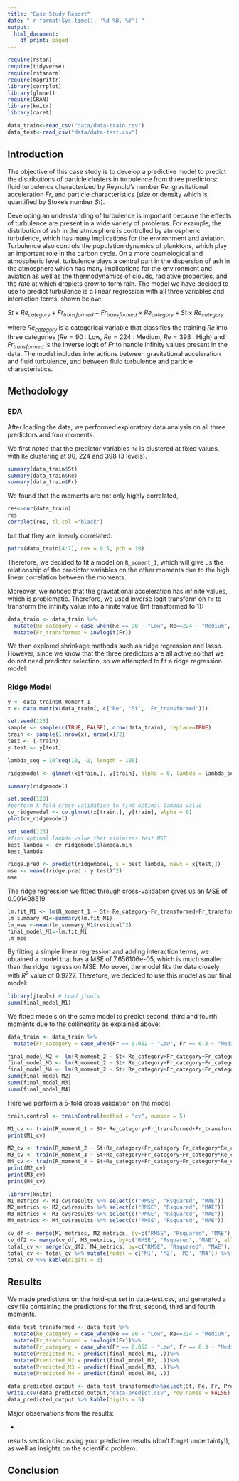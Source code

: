 ```yaml
---
title: "Case Study Report"
date: "`r format(Sys.time(), '%d %B, %Y')`"
output:
  html_document:
    df_print: paged
---
```


```r
require(rstan)
require(tidyverse)
require(rstanarm)
require(magrittr)
library(corrplot)
library(glmnet)
require(CRAN)
library(knitr)
library(caret)
```

```r
data_train<-read_csv("data/data-train.csv")
data_test<-read_csv("data/data-test.csv")
```

## Introduction
The objective of this case study is to develop a predictive model to predict the distributions of particle clusters in turbulence from three predictors: fluid turbulence characterized by Reynold's number $Re$, gravitational acceleration $Fr$, and particle characteristics (size or density which is quantified by Stoke's number $St$).

Developing an understanding of turbulence is important because the effects of turbulence are present in a wide variety of problems. For example, the distribution of ash in the atmosphere is controlled by atmospheric turbulence, which has many implications for the environment and aviation. Turbulence also controls the population dynamics of planktons, which play an important role in the carbon cycle. On a more cosmological and atmospheric level, turbulence plays a central part in the dispersion of ash in the atmosphere which has many implications for the environment and aviation as well
as the thermodynamics of clouds, radiative properties, and the rate at which droplets grow to form rain. 
The model we have decided to use to predict turbulence is a linear regression with all three variables and interaction terms, shown below:

$St+ Re_{category} +Fr_{transformed} +Fr_{transformed} \times Re_{category}+St \times Re_{category}$

where $Re_{category}$ is a categorical variable that classifies the training $Re$ into three categories ($Re = 90$ : Low, $Re = 224$ : Medium, $Re = 398$ : High) and $Fr_{transformed}$ is the inverse logit of $Fr$ to handle infinity values present in the data. The model includes interactions between gravitational acceleration and fluid turbulence, and between fluid turbulence and particle characteristics.


## Methodology

### EDA 

After loading the data, we performed exploratory data analysis on all three predictors and four moments.

We first noted that the predictor variables `Re` is clustered at fixed values, with `Re` clustering at 90, 224 and 398 (3 levels).

```r
summary(data_train$St)
summary(data_train$Re)
summary(data_train$Fr)
```

We found that the moments are not only highly correlated,

```r
res<-cor(data_train)
res
corrplot(res, tl.col ="black")
```

but that they are linearly correlated:

```r
pairs(data_train[4:7], cex = 0.5, pch = 19)
```
Therefore, we decided to fit a model on `R_moment_1`, which will give us the relationship of the predictor variables on the other moments due to the high linear correlation between the moments.

Moreover, we noticed that the gravitational acceleration has infinite values, which is problematic. Therefore, we used inverse logit transform on `Fr` to transform the infinity value into a finite value (Inf transformed to 1):

```r
data_train <- data_train %>%
  mutate(Re_category = case_when(Re == 90 ~ "Low", Re==224 ~ "Medium", Re == 398 ~ "High"))%>%
  mutate(Fr_transformed = invlogit(Fr))
```

We then explored shrinkage methods such as ridge regression and lasso. However, since we know that the three predictors are all active so that we do not need predictor selection, so we attempted to fit a ridge regression model: 


### Ridge Model

```r
y <- data_train$R_moment_1
x <- data.matrix(data_train[, c('Re', 'St', 'Fr_transformed')])
```

```r
set.seed(123)
sample <- sample(c(TRUE, FALSE), nrow(data_train), replace=TRUE)
train <- sample(1:nrow(x), nrow(x)/2)
test <- (-train)
y.test <- y[test]
```

```r

lambda_seq = 10^seq(10, -2, length = 100)

ridgemodel <- glmnet(x[train,], y[train], alpha = 0, lambda = lambda_seq)

summary(ridgemodel)
```

```r
set.seed(123)
#perform k-fold cross-validation to find optimal lambda value
cv_ridgemodel <- cv.glmnet(x[train,], y[train], alpha = 0)
plot(cv_ridgemodel)
```

```r
set.seed(123)
#find optimal lambda value that minimizes test MSE
best_lambda <- cv_ridgemodel$lambda.min
best_lambda
```

```r
ridge.pred <- predict(ridgemodel, s = best_lambda, newx = x[test,])
mse <- mean((ridge.pred - y.test)^2)
mse
```

The ridge regression we fitted through cross-validation gives us an MSE of 0.001498519

```r
lm.fit_M1 <- lm(R_moment_1 ~ St+ Re_category+Fr_transformed+Fr_transformed*Re_category+St*Re_category, data = data_train)
lm_summary_M1<-summary(lm.fit_M1)
lm_mse <-mean(lm_summary_M1$residual^2)
final_model_M1<-lm.fit_M1
lm_mse
```

By fitting a simple linear regression and adding interaction terms, we obtained a model that has a MSE of 7.656106e-05, which is much smaller than the ridge regression MSE. Moreover, the model fits the data closely with $R^2$ value of 0.9727. Therefore, we decided to use this model as our final model:

```r
library(jtools) # Load jtools
summ(final_model_M1)
```

We fitted models on the same model to predict second, third and fourth moments due to the collinearity as explained above:

```r
data_train <- data_train %>%
  mutate(Fr_category = case_when(Fr == 0.052 ~ "Low", Fr == 0.3 ~ "Medium", Fr == Inf ~ "High"))

final_model_M2 <- lm(R_moment_2 ~ St+ Re_category+Fr_category+Fr_category*Re_category+St*Re_category, data = data_train)
final_model_M3 <- lm(R_moment_2 ~ St+ Re_category+Fr_category+Fr_category*Re_category+St*Re_category, data = data_train)
final_model_M4 <- lm(R_moment_2 ~ St+ Re_category+Fr_category+Fr_category*Re_category+St*Re_category, data = data_train)
summ(final_model_M2)
summ(final_model_M3)
summ(final_model_M4)
```

Here we perform a 5-fold cross validation on the model.
```r
train.control <- trainControl(method = "cv", number = 5)

M1_cv <- train(R_moment_1 ~ St+ Re_category+Fr_transformed+Fr_transformed*Re_category+St*Re_category, data = data_train, method = "lm", trControl = train.control)
print(M1_cv)
```

```r
M2_cv <- train(R_moment_2 ~ St+Re_category+Fr_category+Fr_category*Re_category+St*Re_category, data = data_train, method = "lm", trControl = train.control)
M3_cv <- train(R_moment_3 ~ St+Re_category+Fr_category+Fr_category*Re_category+St*Re_category, data = data_train, method = "lm", trControl = train.control)
M4_cv <- train(R_moment_4 ~ St+Re_category+Fr_category+Fr_category*Re_category+St*Re_category, data = data_train, method = "lm", trControl = train.control)
print(M2_cv)
print(M3_cv)
print(M4_cv)
```


```r
library(knitr)
M1_metrics <- M1_cv$results %>% select(c("RMSE", "Rsquared", "MAE"))
M2_metrics <- M2_cv$results %>% select(c("RMSE", "Rsquared", "MAE"))
M3_metrics <- M3_cv$results %>% select(c("RMSE", "Rsquared", "MAE"))
M4_metrics <- M4_cv$results %>% select(c("RMSE", "Rsquared", "MAE"))

cv_df <- merge(M1_metrics, M2_metrics, by=c("RMSE", "Rsquared", "MAE"), all = TRUE)
cv_df2 <- merge(cv_df, M3_metrics, by=c("RMSE", "Rsquared", "MAE"), all = TRUE)
total_cv <- merge(cv_df2, M4_metrics, by=c("RMSE", "Rsquared", "MAE"), all = TRUE)
total_cv <- total_cv %>% mutate(Model = c('M1', 'M2', 'M3', 'M4')) %>% relocate(Model, .before = RMSE)
total_cv %>% kable(digits = 3)

```

## Results
We made predictions on the hold-out set in data-test.csv, and generated a csv file containing the predictions for the first, second, third and fourth moments.

```r
data_test_transformed <- data_test %>%
  mutate(Re_category = case_when(Re == 90 ~ "Low", Re==224 ~ "Medium", Re == 398 ~ "High"))%>%
  mutate(Fr_transformed = invlogit(Fr))%>%
  mutate(Fr_category = case_when(Fr == 0.052 ~ "Low", Fr == 0.3 ~ "Medium", Fr == Inf ~ "High"))%>%
  mutate(Predicted_M1 = predict(final_model_M1, .))%>%
  mutate(Predicted_M2 = predict(final_model_M2, .))%>%
  mutate(Predicted_M3 = predict(final_model_M3, .))%>%
  mutate(Predicted_M4 = predict(final_model_M4, .))

data_predicted_output <- data_test_transformed%>%select(St, Re, Fr, Predicted_M1, Predicted_M2, Predicted_M3, Predicted_M4)
write.csv(data_predicted_output,"data-predict.csv", row.names = FALSE)
data_predicted_output %>% kable(digits = 5)
```

Major observations from the results:

- 

results section discussing your predictive results (don’t forget uncertainty!), as
well as insights on the scientific problem.

## Conclusion




